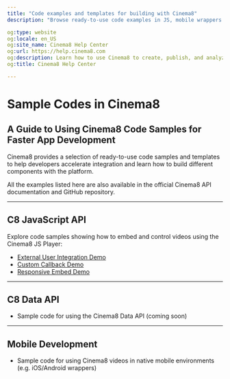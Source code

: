 ```yaml
---
title: "Code examples and templates for building with Cinema8"
description: "Browse ready-to-use code examples in JS, mobile wrappers and API integrations to speed up your development processes. Visit Cinema8."

og:type: website
og:locale: en_US
og:site_name: Cinema8 Help Center
og:url: https://help.cinema8.com
og:description: Learn how to use Cinema8 to create, publish, and analyze interactive videos.
og:title: Cinema8 Help Center

---
```



# Sample Codes in Cinema8

## A Guide to Using Cinema8 Code Samples for Faster App Development

Cinema8 provides a selection of ready-to-use code samples and templates to help developers accelerate integration and learn how to build different components with the platform.

<Callout type="info">
All the examples listed here are also available in the official Cinema8 API documentation and GitHub repository.
</Callout>

---

## C8 JavaScript API

Explore code samples showing how to embed and control videos using the Cinema8 JS Player:

- [External User Integration Demo](https://github.com/cinema8/player.js/tree/master/codesamples/c8_js_api_demo_external_user)
- [Custom Callback Demo](https://github.com/cinema8/player.js/tree/master/codesamples/cinema8-js-api-demo-customcallback)
- [Responsive Embed Demo](https://github.com/cinema8/player.js/tree/master/codesamples/cinema8_js_api_demo-responsive)

---

## C8 Data API

- Sample code for using the Cinema8 Data API (coming soon)

---

## Mobile Development

- Sample code for using Cinema8 videos in native mobile environments (e.g. iOS/Android wrappers)

